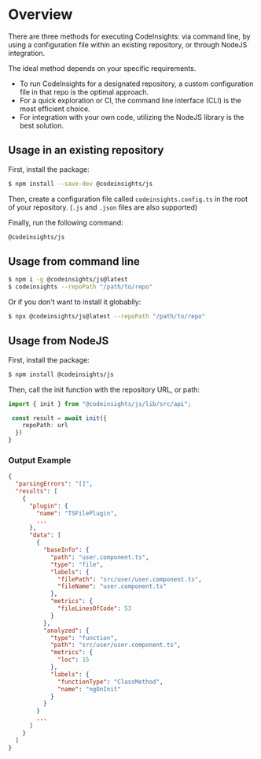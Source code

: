 # Overview

There are three methods for executing CodeInsights: via command line, by using a configuration file within an existing repository, or through NodeJS integration.

The ideal method depends on your specific requirements.

* To run CodeInsights for a designated repository, a custom configuration file in that repo is the optimal approach.
* For a quick exploration or CI, the command line interface (CLI) is the most efficient choice.
* For integration with your own code, utilizing the NodeJS library is the best solution.

## Usage in an existing repository

First, install the package:

```bash
$ npm install --save-dev @codeinsights/js
```

Then, create a configuration file called `codeinsights.config.ts` in the root of your repository. (`.js` and `.json` files are also supported)

Finally, run the following command:

```bash
@codeinsights/js
```

## Usage from command line
```bash
$ npm i -g @codeinsights/js@latest
$ codeinsights --repoPath "/path/to/repo"
```

Or if you don't want to install it globablly:
```bash
$ npx @codeinsights/js@latest --repoPath "/path/to/repo"
```

## Usage from NodeJS

First, install the package:

```bash
$ npm install @codeinsights/js
```

Then, call the init function with the repository URL, or path:
```typescript
import { init } from "@codeinsights/js/lib/src/api";

 const result = await init({
    repoPath: url
  })
}
```

### Output Example

```json
{
  "parsingErrors": "[]",
  "results": [
    {
      "plugin": {
        "name": "TSFilePlugin",
        ...
      },
      "data": [
        {
          "baseInfo": {
            "path": "user.component.ts",
            "type": "file",
            "labels": {
              "filePath": "src/user/user.component.ts",
              "fileName": "user.component.ts"
            },
            "metrics": {
              "fileLinesOfCode": 53
            }
          },
          "analyzed": {
            "type": "function",
            "path": "src/user/user.component.ts",
            "metrics": {
              "loc": 15
            },
            "labels": {
              "functionType": "ClassMethod",
              "name": "ngOnInit"
            }
          }
        }
        ...
      ]
    }
  ]
}
```
